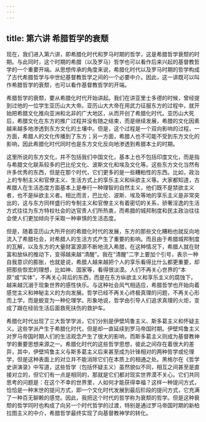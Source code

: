 ```yaml
---
---
---
```

title: 第六讲 希腊哲学的衰颓
---







现在，我们进入第六讲，即希腊化时代和罗马时期的哲学，这是希腊哲学衰颓的时期。与此同时，这个时期的希腊（以及罗马）哲学也可以看作后来兴起的基督教哲学的一个重要开端。从思想传承的角度来说，希腊化时代以及罗马时期的哲学构成了古代希腊哲学与中世纪基督教哲学之间的一个必要中介。因此，这一讲既可以叫作希腊哲学的衰颓，也可以看作基督教哲学的开端。

希腊哲学的衰颓，要从希腊化时代开始讲起。我们在讲亚里士多德的时候，曾经提到过他的一位学生亚历山大大帝。亚历山大大帝在用武力征服东方的过程中，就开始把希腊文化推向亚洲和北非的广大地区，从而开创了希腊化时代。亚历山大死后，希腊文化在东方的推广过程并没有随之结束，而是继续发展，希腊的文化因素越来越多地渗透到东方文化的土壤中。但是，这个过程是一个双向影响的过程，一方面，希腊人的文化传播到了东方；另一方面，希腊人也不可能不受到东方文化的影响，因此希腊化时代同时也是东方文化反向地渗透到希腊本土的时期。

这里所说的东方文化，并不包括我们中国文化，基本上也不包括印度文化，而是指与希腊文化联系较多的巴比伦文化、波斯文化和埃及文化等。这些东方文化当然有许多优秀的东西，但是在那个时代，它们更多的是一些糟粕性的东西。比如，政治上的专制主义和官僚主义、生活方式上的享乐主义和纵欲主义等。大家都知道，古希腊人在生活态度方面基本上是奉行一种理智的自然主义，他们既不是禁欲主义者，也不是纵欲主义者。相比而言，巴比伦、波斯、埃及等地的享乐主义是非常突出的，这与东方同样盛行的专制主义和官僚主义有着密切的关系，骄奢淫逸的生活方式往往为东方特权社会的达官贵人们所热衷，而希腊的城邦制度和民主政治往往会使人们更加倾向于采取一种审慎的生活态度。

但是，随着亚历山大所开创的希腊化时代的发展，东方的那些文化糟粕也就反向地流入了希腊社会，对希腊人的生活方式产生了重要的影响。而且由于希腊城邦制度的瓦解，以及东方的大量财富源源不断地流入希腊，在这种情况下，希腊人就在财富和放纵的推动下，变得越来越“清醒”。我在“清醒”二字上要加个引号，表示一种自我意识的膨胀，也就是说，希腊人越来越把个人的享乐看得比什么都更重要，却把那些恢宏的理想，比如神、国家等，看得很淡漠。人们不再关心世界的“本原”或“实体”，不再关心背后的东西，而是在东方纵欲主义和享乐主义的腐蚀下，越来越沉溺于现象世界的感性快乐。与这种社会风气相适应，希腊哲学也开始向着感觉主义和神秘主义的方向发展。哲学已经不再关心终极真理的问题，不再关心形而上学，而是蜕变为一种伦理学。形象地说，哲学由引导人们追求真理的火炬，变成了跟在经验生活后面救死扶伤的救护车。

希腊化时代出现了三大哲学学派，它们分别是伊壁鸠鲁主义、斯多葛主义和怀疑主义。这些学派产生于希腊化时代，但是却一直延续到罗马帝国时期。伊壁鸠鲁主义对罗马帝国时期人们的生活观念产生了很大的影响，而斯多葛主义则成为基督教神学的重要思想来源之一。希腊化时代的这些哲学思想，彼此之间存在着很大的差异，其中，伊壁鸠鲁主义与斯多葛主义后来甚至成为针锋相对的两种哲学或伦理学，但是这种表面上的对立并不能消除它们在本质上的相通之处。黑格尔在《哲学史讲演录》中写道，这些哲学（包括怀疑主义）虽然貌似不同，相互之间甚至是直接对立的，但它们有一点是相同的，那就是它们都对现实世界漠不关心。它们共同思考的问题是：在这个不幸的世界里，人如何才能获得幸福？这样一种提问方式，恰恰是一种末世的提问方式，即一个文化时代发展到最后阶段的提问方式，它充满了一种百无聊赖的感觉。因此，我把这个时代的哲学称为衰颓的哲学。但是这种衰颓的哲学同时也构成了向另一个时代哲学的过渡，特别是通过罗马帝国时期的新柏拉图主义的中介，希腊哲学最终实现了向基督教神学的转化。